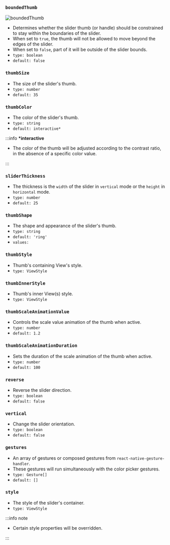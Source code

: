 ### `boundedThumb`

![boundedThumb](../../../images/boundedThumb.png)

- Determines whether the slider thumb (or handle) should be constrained to stay within the boundaries of the slider.
- When set to `true`, the thumb will not be allowed to move beyond the edges of the slider.
- When set to `false`, part of it will be outside of the slider bounds.
- `type: boolean`
- `default: false`

### `thumbSize`

- The size of the slider's thumb.
- `type: number`
- `default: 35`

### `thumbColor`

- The color of the slider's thumb.
- `type: string`
- `default: interactive*`

:::info **\*interactive**

- The color of the thumb will be adjusted according to the contrast ratio, in the absence of a specific color value.

:::

### `sliderThickness`

- The thickness is the `width` of the slider in `vertical` mode or the `height` in `horizontal` mode.
- `type: number`
- `default: 25`

### `thumbShape`

- The shape and appearance of the slider's thumb.
- `type: string`
- `default: 'ring'`
- `values:`<Shapes/>

### `thumbStyle`

- Thumb's containing View's style.
- `type: ViewStyle`

### `thumbInnerStyle`

- Thumb's inner View(s) style.
- `type: ViewStyle`

### `thumbScaleAnimationValue`

- Controls the scale value animation of the thumb when active.
- `type: number`
- `default: 1.2`

### `thumbScaleAnimationDuration`

- Sets the duration of the scale animation of the thumb when active.
- `type: number`
- `default: 100`


<RenderThumb />

### `reverse`

- Reverse the slider direction.
- `type: boolean`
- `default: false`

### `vertical`

- Change the slider orientation.
- `type: boolean`
- `default: false`

### `gestures`

- An array of gestures or composed gestures from `react-native-gesture-handler`.
- These gestures will run simultaneously with the color picker gestures.
- `type: Gesture[]`
- `default: []`

### `style`

- The style of the slider's container.
- `type: ViewStyle`

:::info note

- Certain style properties will be overridden.

:::
